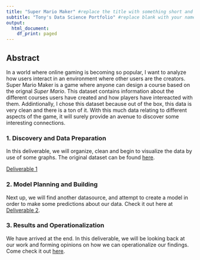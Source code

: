 ```yaml
---
title: "Super Mario Maker" #replace the title with something short and catchy to represent your project
subtitle: "Tony's Data Science Portfolio" #replace blank with your name
output:
  html_document:
    df_print: paged
---
```


## Abstract

In a world where online gaming is becoming so popular, I want to analyze how users interact in an environment where other users are the creators. Super Mario Maker is a game where anyone can design a course based on the orignal *Super Mario*. This dataset contains information about the different courses users have created and how players have intereacted with them. Addintionally, I chose this dataset because out of the box, this data is very clean and there is a ton of it. With this much data relating to different aspects of the game, it will surely provide an avenue to discover some interesting connections.

### 1. Discovery and Data Preparation

In this deliverable, we will organize, clean and begin to visualize the data by use of some graphs. The original dataset can be found [here](https://www.kaggle.com/leomauro/smmnet#course-meta.csv).

[Deliverable 1](deliverable1.html)
  


### 2. Model Planning and Building

Next up, we will find another datasource, and attempt to create a model in order to make some predictions about our data.
Check it out here at [Deliverable 2](deliverable2.html).

### 3. Results and Operationalization

We have arrived at the end. In this deliverable, we will be looking back at our work and forming opinions on how we can operationalize our findings. Come check it out [here](deliverable3.html).

